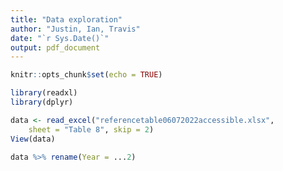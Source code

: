 ```yaml
---
title: "Data exploration"
author: "Justin, Ian, Travis"
date: "`r Sys.Date()`"
output: pdf_document
---
```


```r
knitr::opts_chunk$set(echo = TRUE)
```


```r
library(readxl)
library(dplyr)
```


```r
data <- read_excel("referencetable06072022accessible.xlsx", 
    sheet = "Table 8", skip = 2)
View(data)
```

```r
data %>% rename(Year = ...2)

```

